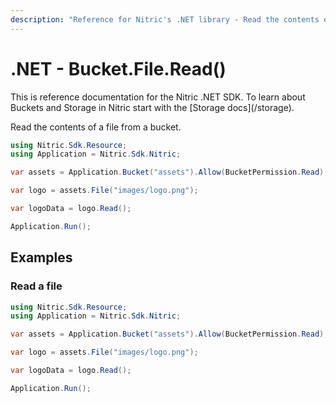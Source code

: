 ```yaml
---
description: "Reference for Nitric's .NET library - Read the contents of a file from a bucket."
---
```


# .NET - Bucket.File.Read()

<Note>
  This is reference documentation for the Nitric .NET SDK. To learn about
  Buckets and Storage in Nitric start with the [Storage docs](/storage).
</Note>

Read the contents of a file from a bucket.

```csharp
using Nitric.Sdk.Resource;
using Application = Nitric.Sdk.Nitric;

var assets = Application.Bucket("assets").Allow(BucketPermission.Read);

var logo = assets.File("images/logo.png");

var logoData = logo.Read();

Application.Run();
```

## Examples

### Read a file

```csharp
using Nitric.Sdk.Resource;
using Application = Nitric.Sdk.Nitric;

var assets = Application.Bucket("assets").Allow(BucketPermission.Read);

var logo = assets.File("images/logo.png");

var logoData = logo.Read();

Application.Run();
```
